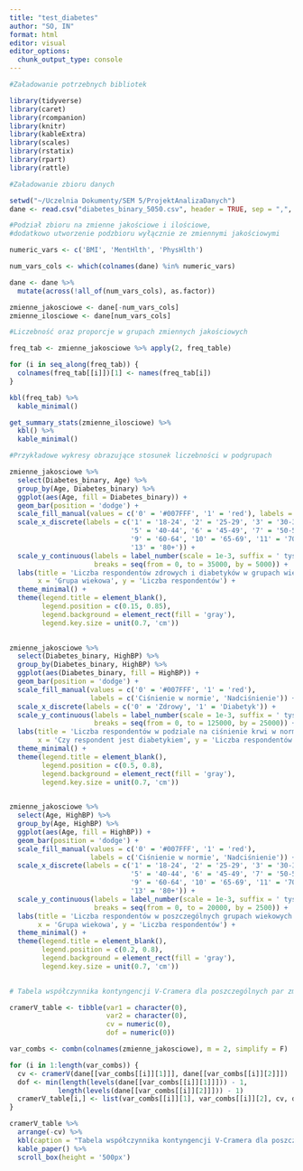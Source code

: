 ---
title: "test_diabetes"
author: "SO, IN"
format: html
editor: visual
editor_options: 
  chunk_output_type: console
---

```{r echo=FALSE, message=FALSE}
#Załadowanie potrzebnych bibliotek

library(tidyverse)
library(caret)
library(rcompanion)
library(knitr)
library(kableExtra)
library(scales)
library(rstatix)
library(rpart)
library(rattle)
```

```{r}
#Załadowanie zbioru danych

setwd("~/Uczelnia Dokumenty/SEM 5/ProjektAnalizaDanych")
dane <- read.csv("diabetes_binary_5050.csv", header = TRUE, sep = ",", dec = ".")
```

```{r}
#Podział zbioru na zmienne jakościowe i ilościowe, 
#dodatkowo utworzenie podzbioru wyłącznie ze zmiennymi jakościowymi

numeric_vars <- c('BMI', 'MentHlth', 'PhysHlth')

num_vars_cols <- which(colnames(dane) %in% numeric_vars)

dane <- dane %>%
  mutate(across(!all_of(num_vars_cols), as.factor))

zmienne_jakosciowe <- dane[-num_vars_cols]
zmienne_ilosciowe <- dane[num_vars_cols]
```

```{r}
#Liczebność oraz proporcje w grupach zmiennych jakościowych

freq_tab <- zmienne_jakosciowe %>% apply(2, freq_table)

for (i in seq_along(freq_tab)) {
  colnames(freq_tab[[i]])[1] <- names(freq_tab[i])
}
```

```{r}
kbl(freq_tab) %>%
  kable_minimal()
```

```{r}
get_summary_stats(zmienne_ilosciowe) %>% 
  kbl() %>%
  kable_minimal()
```

```{r}
#Przykładowe wykresy obrazujące stosunek liczebności w podgrupach

zmienne_jakosciowe %>%
  select(Diabetes_binary, Age) %>%
  group_by(Age, Diabetes_binary) %>%
  ggplot(aes(Age, fill = Diabetes_binary)) + 
  geom_bar(position = 'dodge') + 
  scale_fill_manual(values = c('0' = '#007FFF', '1' = 'red'), labels = c('Zdrowy', 'Diabetyk')) +
  scale_x_discrete(labels = c('1' = '18-24', '2' = '25-29', '3' = '30-34', '4' = '35-39', 
                              '5' = '40-44', '6' = '45-49', '7' = '50-54', '8' = '55-59', 
                              '9' = '60-64', '10' = '65-69', '11' = '70-74', '12' = '75-79', 
                              '13' = '80+')) +
  scale_y_continuous(labels = label_number(scale = 1e-3, suffix = ' tys.'), 
                     breaks = seq(from = 0, to = 35000, by = 5000)) +
  labs(title = 'Liczba respondentów zdrowych i diabetyków w grupach wiekowych', 
       x = 'Grupa wiekowa', y = 'Liczba respondentów') + 
  theme_minimal() +
  theme(legend.title = element_blank(),
        legend.position = c(0.15, 0.85),
        legend.background = element_rect(fill = 'gray'),
        legend.key.size = unit(0.7, 'cm'))
  
```

```{r}
zmienne_jakosciowe %>%
  select(Diabetes_binary, HighBP) %>%
  group_by(Diabetes_binary, HighBP) %>%
  ggplot(aes(Diabetes_binary, fill = HighBP)) + 
  geom_bar(position = 'dodge') +
  scale_fill_manual(values = c('0' = '#007FFF', '1' = 'red'), 
                    labels = c('Ciśnienie w normie', 'Nadciśnienie')) +
  scale_x_discrete(labels = c('0' = 'Zdrowy', '1' = 'Diabetyk')) +
  scale_y_continuous(labels = label_number(scale = 1e-3, suffix = ' tys.'), 
                     breaks = seq(from = 0, to = 125000, by = 25000)) +
  labs(title = 'Liczba respondentów w podziale na ciśnienie krwi w normie lub z nadciśnieniem', 
       x = 'Czy respondent jest diabetykiem', y = 'Liczba respondentów') +
  theme_minimal() +
  theme(legend.title = element_blank(),
        legend.position = c(0.5, 0.8),
        legend.background = element_rect(fill = 'gray'),
        legend.key.size = unit(0.7, 'cm'))
  
```

```{r}
zmienne_jakosciowe %>%
  select(Age, HighBP) %>%
  group_by(Age, HighBP) %>%
  ggplot(aes(Age, fill = HighBP)) + 
  geom_bar(position = 'dodge') +
  scale_fill_manual(values = c('0' = '#007FFF', '1' = 'red'), 
                    labels = c('Ciśnienie w normie', 'Nadciśnienie')) +
  scale_x_discrete(labels = c('1' = '18-24', '2' = '25-29', '3' = '30-34', '4' = '35-39', 
                              '5' = '40-44', '6' = '45-49', '7' = '50-54', '8' = '55-59', 
                              '9' = '60-64', '10' = '65-69', '11' = '70-74', '12' = '75-79', 
                              '13' = '80+')) +
  scale_y_continuous(labels = label_number(scale = 1e-3, suffix = ' tys.'), 
                     breaks = seq(from = 0, to = 20000, by = 2500)) +
  labs(title = 'Liczba respondentów w poszczególnych grupach wiekowych w zależności od ciśnienia krwi', 
       x = 'Grupa wiekowa', y = 'Liczba respondentów') + 
  theme_minimal() +
  theme(legend.title = element_blank(),
        legend.position = c(0.2, 0.8),
        legend.background = element_rect(fill = 'gray'),
        legend.key.size = unit(0.7, 'cm'))
  
```

```{r}
# Tabela współczynnika kontyngencji V-Cramera dla poszczególnych par zmiennych kategorycznych

cramerV_table <- tibble(var1 = character(0),
                        var2 = character(0),
                        cv = numeric(0),
                        dof = numeric(0))

var_combs <- combn(colnames(zmienne_jakosciowe), m = 2, simplify = F)

for (i in 1:length(var_combs)) {
  cv <- cramerV(dane[[var_combs[[i]][1]]], dane[[var_combs[[i]][2]]])
  dof <- min(length(levels(dane[[var_combs[[i]][1]]])) - 1, 
            length(levels(dane[[var_combs[[i]][2]]])) - 1)
  cramerV_table[i,] <- list(var_combs[[i]][1], var_combs[[i]][2], cv, dof)
}
```

```{r}
cramerV_table %>%
  arrange(-cv) %>%
  kbl(caption = "Tabela współczynnika kontyngencji V-Cramera dla poszczególnych par zmiennych nominalnych", col.names = c('Zmienna 1', 'Zmienna 2', 'Wartość współczynnika', 'DoF')) %>%
  kable_paper() %>%
  scroll_box(height = '500px')
```
